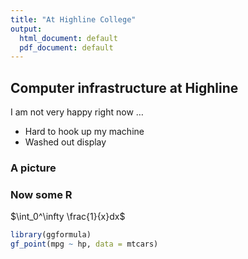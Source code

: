 ```yaml
---
title: "At Highline College"
output:
  html_document: default
  pdf_document: default
---
```


## Computer infrastructure at Highline

I am not very happy right now ...

* Hard to hook up my machine
* Washed out display

### A picture



### Now some R

$\int_0^\infty \frac{1}{x}dx$

```r
library(ggformula)
gf_point(mpg ~ hp, data = mtcars)
```

